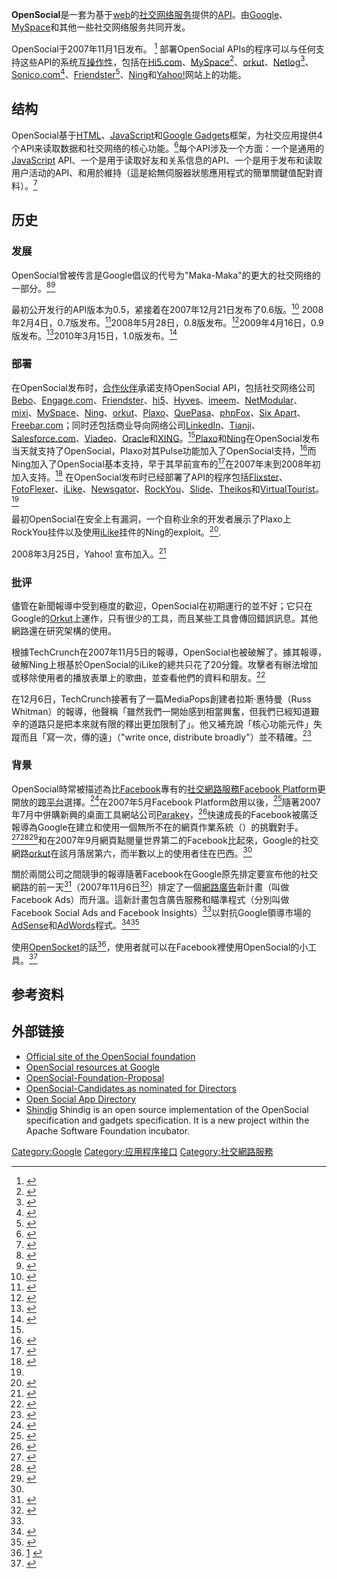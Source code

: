 '''OpenSocial'''是一套为基于[[万维网|web]]的[[社交网络服务|社交网络服务]]提供的[[API|API]]。由[[Google|Google]]、[[MySpace|MySpace]]和其他一些社交网络服务共同开发。

OpenSocial于2007年11月1日发布。
<ref name="press release">{{cite web |url=http://www.google.com/intl/en/press/pressrel/opensocial.html |title=Google Launches OpenSocial to Spread Social Applications Across the Web |accessdate=2007-10-31 |date=2007-11-01 |publisher=[[Google|Google]] |doi= |archiveurl=https://www.webcitation.org/69Y7JuZmX?url=http://googlepress.blogspot.com/2007/11/google-launches-opensocial-to-spread_01.html |archivedate=2012-07-30 |quote= |dead-url=no }}</ref>
部署OpenSocial APIs的程序可以与任何支持这些API的系统[[互操作|互操作性]]，包括在[[Hi5.com|Hi5.com]]、[[MySpace|MySpace]]<ref name="MySpace">{{cite web |url=http://www.google.com/intl/en/press/pressrel/myspace_opensocial.html |title=MySpace and Google Join Forces to Launch Open Platform for Social Application Development |accessdate=2007-11-02 |date=2007-11-01 |publisher=[[Google|Google]] |doi= |archiveurl=https://www.webcitation.org/69Y7KN5RK?url=http://googlepress.blogspot.com/2007/11/myspace-and-google-join-forces-to_01.html |archivedate=2012-07-30 |quote= |dead-url=no }}</ref>、[[orkut|orkut]]、[[Netlog|Netlog]]<ref name="Netlog.com">{{cite web|url=http://en.netlog.com/go/developer/opensocial|title=Developer / OpenSocial|accessdate=2008-09-17|publisher=[[Netlog|Netlog]]|doi=|archiveurl=https://www.webcitation.org/69Y7KoqYo?url=http://en.netlog.com/go/developer/documentation/article=opensocialapi|archivedate=2012-07-30|quote=|dead-url=yes}}</ref>、[[Sonico.com|Sonico.com]]<ref name="Sonico.com">{{cite web |url=http://blog.sonico.com/boletin/opensocial-week-exitoso-paso-por-argentina/ |title=OpenSocial Week: Exitoso paso por Argentina |accessdate=2008-06-05 |date=2008-05-05 |publisher=[[Sonico|Sonico]] |doi= |archiveurl=https://www.webcitation.org/69Y7Lad7f?url=http://blog.sonico.com/opensocial-week-exitoso-paso-por-argentina/ |archivedate=2012-07-30 |quote= |dead-url=no }}</ref>、[[Friendster|Friendster]]<ref name="Bebo">{{cite news |url=http://www.nytimes.com/2007/11/02/technology/02google.html |title=MySpace Joins Google Alliance to Counter Facebook |accessdate=2007-11-02 |last=Helft |first=Miguel |coauthors=Brad Stone |date=2007-11-02 |work=[[New_York_Times|New York Times]] |publisher=[[The_New_York_Times_Company|The New York Times Company]] |pages= |language= |doi= |archiveurl=https://web.archive.org/web/20081211173736/http://www.nytimes.com/2007/11/02/technology/02google.html |archivedate=2008-12-11 |quote= |dead-url=no }}</ref>、[[Ning|Ning]]和[[Yahoo!|Yahoo!]]网站上的功能。

== 结构 ==

{{Expand|section|date=2007年11月}}
OpenSocial基于[[HTML|HTML]]、[[JavaScript|JavaScript]]和[[Google_Gadgets|Google Gadgets]]框架，为社交应用提供4个API来读取数据和社交网络的核心功能。<ref name="Andreessen">{{cite web |url=http://blog.pmarca.com/2007/10/open-social-a-n.html |title=Open Social: a new universe of social applications all over the web |accessdate=2007-10-31 |last=Andreessen |first=Marc |authorlink=Marc Andreessen |date=2007-10-31 |work=blog.pmarca.com |publisher= |doi= |archiveurl=https://web.archive.org/web/20071102041108/http://blog.pmarca.com/2007/10/open-social-a-n.html |archivedate=2007-11-02 |quote= |deadurl=yes }}</ref>每个API涉及一个方面：一个是通用的[[JavaScript|JavaScript]] API、一个是用于读取好友和关系信息的API、一个是用于发布和读取用户活动的API、和用於維持（這是給無伺服器狀態應用程式的簡單關鍵值配對資料）。<ref name="API documentation">{{cite web|url=http://code.google.com/apis/opensocial/docs/index.html|title=OpenSocial API Documentation|accessdate=2007-11-02|work=Google Code|publisher=Google|doi=|archiveurl=https://www.webcitation.org/69Y7M5S2I?url=https://developers.google.com/opensocial/|archivedate=2012-07-30|quote=|deadurl=yes}}</ref>

== 历史 ==

=== 发展 ===
OpenSocial曾被传言是Google倡议的代号为"Maka-Maka"的更大的社交网络的一部分。<ref name="Makamaka">{{cite web |url=http://www.techcrunch.com/2007/10/29/googles-response-to-facebook-maka-maka/ |title=Google’s Response to Facebook:“Maka-Maka” |accessdate=2007-10-31 |last=Schonfeld |first=Erick |date=2007-10-29 |work=[[TechCrunch|TechCrunch]] |publisher= |doi= |archiveurl=https://www.webcitation.org/69Y7MjaNe?url=http://techcrunch.com/2007/10/29/googles-response-to-facebook-maka-maka/ |archivedate=2012-07-30 |quote= |dead-url=no }}</ref><ref name="makamaka meaning">{{cite web|url=http://www.wehewehe.org/gsdl2.5/cgi-bin/hdict?d=D12283|title=maka.maka|accessdate=2007-11-01|author=|coauthors=|date=|work=Nā Puke Wehewehe ʻŌlelo Hawaiʻi|publisher=Ulukau: The Hawaiian Electronic Library|pages=|language=|doi=|archiveurl=https://web.archive.org/web/20130918182810/http://www.wehewehe.org/gsdl2.5/cgi%2Dbin/hdict?d%3DD12283|archivedate=2013-09-18|quote=|deadurl=yes}}</ref>

最初公开发行的API版本为0.5，紧接着在2007年12月21日发布了0.6版。<ref name="OpenSocial-0.6">{{cite web|url=http://opensocialapis.blogspot.com/2007/12/opensocial-06-and-beyond.html|title=OpenSocial 0.6 and Beyond|accessdate=2007-12-21|coauthors=Cassie Doll|date=2007-12-21|work=|publisher=|pages=|language=|doi=|archiveurl=https://www.webcitation.org/69Y7NgTOO?url=http://blog.opensocial.org/2007/12/opensocial-06-and-beyond.html|archivedate=2012-07-30|quote=|dead-url=yes}}</ref> 2008年2月4日，0.7版发布。<ref>{{Cite web |url=http://opensocialapis.blogspot.com/2008/02/opensocial-07-coming-to-user-near-you.html |title=OpenSocial API Blog: OpenSocial 0.7: Coming to a user near you<!-- Bot generated title --> |access-date=2010-10-05 |archive-url=https://web.archive.org/web/20081212102412/http://opensocialapis.blogspot.com/2008/02/opensocial-07-coming-to-user-near-you.html |archive-date=2008-12-12 |dead-url=yes }}</ref>2008年5月28日，0.8版发布。<ref>{{Cite web |url=http://opensocialapis.blogspot.com/2008/05/opensocial-v08-is-defined.html |title=OpenSocial API Blog: OpenSocial v0.8 is defined<!-- Bot generated title --> |access-date=2010-10-05 |archive-url=https://web.archive.org/web/20080906100533/http://opensocialapis.blogspot.com/2008/05/opensocial-v08-is-defined.html |archive-date=2008-09-06 |dead-url=yes }}</ref>2009年4月16日，0.9版发布。<ref>{{Cite web
| title = OpenSocial API Blog: OpenSocial community defines version 0.9
| accessdate = 2009-05-06
| date = 2009-04-17
| url = http://blog.opensocial.org/2009/04/opensocial-community-defines-version-09.html
| archive-date = 2009-04-21
| archive-url = https://web.archive.org/web/20090421045909/http://blog.opensocial.org/2009/04/opensocial-community-defines-version-09.html
| dead-url = no
}}</ref>2010年3月15日，1.0版发布。<ref>{{Cite web
| title = OpenSocial 1.0 spec published
| date = 2010-03-15
| url = http://blog.opensocial.org/2010/03/opensocial-10-spec-published.html
| accessdate = 2010-10-05
| archive-date = 2012-07-30
| archive-url = https://www.webcitation.org/69Y7OKkaI?url=http://blog.opensocial.org/2010/03/opensocial-10-spec-published.html
| dead-url = no
}}</ref>

=== 部署 ===

在OpenSocial发布时，[https://web.archive.org/web/20100417012201/http://code.google.com/apis/opensocial/partners.html 合作伙伴]承诺支持OpenSocial API，包括社交网络公司[[Bebo|Bebo]]、[http://engage.com Engage.com]{{Wayback|url=http://engage.com/ |date=20200614235313 }}、[[Friendster|Friendster]]、[[hi5_(website)|hi5]]、[[Hyves|Hyves]]、[[imeem|imeem]]、[https://web.archive.org/web/20181108181032/http://netmodular.com/  NetModular]、[[mixi|mixi]]、[[MySpace|MySpace]]、[[Ning|Ning]]、[[orkut|orkut]]、[[Plaxo|Plaxo]]、[[QuePasa|QuePasa]]、[[phpFox|phpFox]]、[[Six_Apart|Six Apart]]、[http://www.freebar.com Freebar.com]{{Wayback|url=http://www.freebar.com/ |date=20160605081227 }}；同时还包括商业导向网络公司[[LinkedIn|LinkedIn]]、[https://web.archive.org/web/20130929020812/http://www.tianji.com/ Tianji]、[[Salesforce.com|Salesforce.com]]、[http://viadeo.com Viadeo]{{Wayback|url=http://viadeo.com/ |date=20130209024008 }}、[[Oracle|Oracle]]和[[XING|XING]]。<ref name="press release" />[[Plaxo|Plaxo]]和[[Ning|Ning]]在OpenSocial发布当天就支持了OpenSocial，Plaxo对其Pulse功能加入了OpenSocial支持，<ref name="Plaxo Pulse">{{cite web |url=http://blog.plaxo.com/archives/2007/11/opensocial_is_n.html |title=OpenSocial is now live on Plaxo Pulse |accessdate=2007-11-04 |last=Smarr |first=Joseph |date=2007-11-01 |work=Plaxo's Personal Card |publisher=[[Plaxo|Plaxo]] |doi= |archiveurl=https://web.archive.org/web/20080118124641/http://blog.plaxo.com/archives/2007/11/opensocial_is_n.html |archivedate=2008-01-18 |quote= |deadurl=yes }}</ref>而Ning加入了OpenSocial基本支持，早于其早前宣布的<ref name="Ning live">{{cite web |url=http://blog.ning.com/2007/11/andwere_live_with_opensocial_g.html |title=And ... We're Live with OpenSocial! |accessdate=2007-11-04 |last=Bianchini |first=Gina |date=2007-11-02 |work= |publisher=[[Ning|Ning]] |doi= |archiveurl=https://web.archive.org/web/20071212234351/http://blog.ning.com/2007/11/andwere_live_with_opensocial_g.html |archivedate=2007-12-12 |quote= |deadurl=yes }}</ref>在2007年末到2008年初加入支持。<ref name="Ning plan">{{cite web |url=http://blog.ning.com/2007/10/open_social_ning_coming_early.html |title=OpenSocial & Ning |accessdate=2007-11-06 |last=Bianchini |first=Gina |date=2007-10-31 |work= |publisher=[[Ning|Ning]] |doi= |archiveurl=https://web.archive.org/web/20071212234346/http://blog.ning.com/2007/10/open_social_ning_coming_early.html |archivedate=2007-12-12 |quote= |dead-url=no }}</ref>
在OpenSocial发布时已经部署了API的程序包括[[Flixster|Flixster]]、[[FotoFlexer|FotoFlexer]]、[[iLike|iLike]]、[http://www.newsgator.com Newsgator]{{Wayback|url=http://www.newsgator.com/ |date=20200915232547 }}、[https://web.archive.org/web/20190128053211/https://rockyou.com/ RockYou]、[[Slide_(website)|Slide]]、[http://theikos.com/ Theikos]{{Wayback|url=http://theikos.com/ |date=20090909062235 }}和[[VirtualTourist|VirtualTourist]]。<ref name="press release" />

最初OpenSocial在安全上有漏洞，一个自称业余的开发者展示了Plaxo上RockYou挂件以及使用[[iLike|iLike]]挂件的Ning的exploit。<ref name="theharmonyguy">{{cite web |url=http://www.techcrunch.com/2007/11/05/opensocial-hacked-again |title=OpenSocial Hacked Again |accessdate=2007-11-06 |last=Arrington |first=Michael |authorlink=Michael Arrington |date=2007-11-05 |format= |work= |publisher=[[TechCrunch|TechCrunch]] |doi= |archiveurl=https://web.archive.org/web/20071106161015/http://www.techcrunch.com/2007/11/05/opensocial-hacked-again/ |archivedate=2007-11-06 |quote= |dead-url=no }}</ref>.

2008年3月25日，Yahoo! 宣布加入。<ref>{{cite news | url=http://www.reuters.com/article/rbssTechMediaTelecomNews/idUSN2539603020080325 | work=Reuters | title=UPDATE 1-Yahoo supports Google social network applications | first=Anupreeta | last=Das | date=2008-03-25 | accessdate=2010-10-05 | archive-date=2009-03-04 | archive-url=https://web.archive.org/web/20090304030639/http://www.reuters.com/article/rbssTechMediaTelecomNews/idUSN2539603020080325 | dead-url=no }}</ref>

=== 批评 ===
儘管在新聞報導中受到極度的歡迎，OpenSocial在初期運行的並不好；它只在Google的[[Orkut|Orkut]]上運作，只有很少的工具，而且某些工具會傳回錯誤訊息。其他網路還在研究架構的使用。

根據TechCrunch在2007年11月5日的報導，OpenSocial也被破解了。據其報導，破解Ning上根基於OpenSocial的iLike的總共只花了20分鐘。攻擊者有辦法增加或移除使用者的播放表單上的歌曲，並查看他們的資料和朋友。<ref >{{cite web |url=http://techcrunch.com/2007/11/05/opensocial-hacked-again/ |title=OpenSocial Hacked Again |accessdate=2010-07-24 |last=Arrington |first=Michael |date=2007-11-05 |work=[[TechCrunch|TechCrunch]] |publisher= |doi= |archiveurl=https://www.webcitation.org/69Y7PNBoP?url=http://techcrunch.com/2007/11/05/opensocial-hacked-again/ |archivedate=2012-07-30 |quote= |dead-url=no }}</ref>

在12月6日，TechCrunch接著有了一篇MediaPops創建者拉斯·惠特曼（Russ Whitman）的報導，他聲稱「雖然我們一開始感到相當興奮，但我們已經知道艱辛的道路只是把本來就有限的釋出更加限制了」。他又補充說「核心功能元件」失蹤而且「寫一次，傳的遠」（"write once, distribute broadly"）並不精確。<ref>{{cite web |url=http://techcrunch.com/2007/12/06/opensocial-still-not-open-for-business/ |title=OpenSocial Still "Not Open for Business" |accessdate=2010-07-24 |last=Schonfeld |first=Erick |date=2007-12-06 |work=[[TechCrunch|TechCrunch]] |publisher= |doi= |archiveurl=https://www.webcitation.org/69Y7QEl9n?url=http://techcrunch.com/2007/12/06/opensocial-still-not-open-for-business/ |archivedate=2012-07-30 |quote= |dead-url=no }}</ref>

===背景===
OpenSocial時常被描述為比[[Facebook|Facebook]]專有的[[社交網路服務|社交網路服務]][[Facebook_Platform|Facebook Platform]]更開放的[[跨平台|跨平台]]選擇。<ref name="NY Times">{{cite news |url=http://www.nytimes.com/2007/10/31/technology/31google.html |title=Google and Friends to Gang Up on Facebook |accessdate=2007-10-31 |author= |last=Helft |first=Miguel |authorlink= |coauthors=Brad Stone |date=2007-10-31 |work=[[The_New_York_Times|The New York Times]] |publisher=[[The_New_York_Times_Company|The New York Times Company]] |pages= |language= |doi= |archiveurl=https://web.archive.org/web/20090410071113/http://www.nytimes.com/2007/10/31/technology/31google.html |archivedate=2009-04-10 |quote= |dead-url=no }}</ref>在2007年5月Facebook Platform啟用以後，<ref name="Facebook Platform">{{cite web |url=http://www.facebook.com/press/releases.php?p=3102 |title=Facebook Unveils Platform for Developers of Social Applications |accessdate=2007-11-06 |date=2007-05-24 |publisher=[[Facebook|Facebook]] |doi= |archiveurl=https://web.archive.org/web/20071018164000/http://www.facebook.com/press/releases.php?p=3102 |archivedate=2007-10-18 |quote= |dead-url=no }}</ref>隨著2007年7月中併購新興的桌面工具網站公司[[Parakey|Parakey]]，<ref name="Parakey">{{cite web |url=http://ads.ak.facebook.com/ads/press/Parakey_Press_Release.pdf |title=Facebook Acquires Startup Parakey |accessdate=2007-11-06 |date=2007-07-19 |publisher=[[Facebook|Facebook]] |doi= |archiveurl=https://web.archive.org/web/20080307153749/http://ads.ak.facebook.com/ads/press/Parakey_Press_Release.pdf |archivedate=2008-03-07 |quote= |format=PDF |deadurl=yes }}</ref>快速成長的Facebook被廣泛報導為Google在建立和使用一個無所不在的網頁作業系統（{{lang|en|Web operating system}}）的挑戰對手。<ref name="butterfly">{{cite news |url=http://www.nytimes.com/2007/11/04/technology/04digi.html |title=Why Google Turned Into a Social Butterfly |accessdate=2007-11-06 |last=Stross |first=Randall |authorlink= |date=2007-11-04 |work=[[New_York_Times|New York Times]]: Digital Domain |publisher=[[The_New_York_Times_Company|The New York Times Company]] |doi= |archiveurl=https://web.archive.org/web/20090411083545/http://www.nytimes.com/2007/11/04/technology/04digi.html |archivedate=2009-04-11 |quote= |dead-url=no }}</ref><ref name="Faceboook OS">{{cite web |url=http://www.redherring.com/Home/23046 |title=Is Facebook An Operating System? |accessdate=2007-11-06 |last=Dreyfuss |first=Joel |date=2007-10-26 |work= |publisher=Red Herring |doi= |archiveurl=https://web.archive.org/web/20071028070256/http://www.redherring.com/Home/23046 |archivedate=2007-10-28 |quote= |deadurl=yes }}</ref><ref name="Facebook next Microsoft">{{cite web |url=http://www.techcrunch.com/2007/07/19/could-facebook-become-the-next-microsoft/ |title=Could Facebook Become The Next Microsoft? |accessdate=2007-11-06 |last=Riley |first=Duncan |date=2007-07-19 |publisher=[[TechCrunch|TechCrunch]] |doi= |archiveurl=https://web.archive.org/web/20071031074121/http://www.techcrunch.com/2007/07/19/could-facebook-become-the-next-microsoft/ |archivedate=2007-10-31 |quote= |dead-url=no }}</ref>和在2007年9月網頁點閱量世界第二的Facebook比起來，Google的社交網路[[orkut|orkut]]在該月落居第六，而半數以上的使用者住在巴西。<ref name="butterfly" />

關於兩間公司之間競爭的報導隨著Facebook在Google原先排定要宣布他的社交網路的前一天<ref name="SocialAds TechCrunch">{{cite web |url=http://www.techcrunch.com/2007/10/30/facebooks-social-ad-network-what-we-think-we-know-so-far/ |title=Facebook’s Social Ad Network: What We (Think We) Know So Far |accessdate=2007-07-06 |last=Schonfeld |first=Erick |date=2007-10-30 |publisher=[[TechCrunch|TechCrunch]] |doi= |archiveurl=https://web.archive.org/web/20071031003743/http://www.techcrunch.com/2007/10/30/facebooks-social-ad-network-what-we-think-we-know-so-far/ |archivedate=2007-10-31 |quote= |dead-url=no }}</ref>（2007年11月6日<ref name="Facebook Ads">{{cite web |url=http://www.facebook.com/press/releases.php?p=9176 |title=Facebook Unveils Facebook Ads |accessdate=2007-11-06 |date=2007-11-06 |publisher=[[Facebook|Facebook]] |doi= |archiveurl=https://web.archive.org/web/20110601041418/https://www.facebook.com/press/releases.php?p=9176 |archivedate=2011-06-01 |quote= |dead-url=no }}</ref>）排定了一個[[網路廣告|網路廣告]]新計畫（叫做Facebook Ads）而升溫。這新計畫包含廣告服務和瞄準程式（分別叫做Facebook Social Ads and Facebook Insights）<ref name="Facebook Ads" />以對抗Google領導市場的[[Google_AdSense|AdSense]]和[[AdWords|AdWords]]程式。<ref name="GigaOm">{{cite web |url=http://gigaom.com/2007/11/06/facebook-vs-google/ |title=Why Is Google Afraid of Facebook? |accessdate=2007-11-06 |last=Malik |first=Om |authorlink=Om Malik |date=2007-11-06 |work=GigaOm |publisher=GigaOmniMedia |doi= |archiveurl=https://web.archive.org/web/20071107030836/http://gigaom.com/2007/11/06/facebook-vs-google/ |archivedate=2007-11-07 |quote= |dead-url=no }}</ref><ref name="Mashable">{{cite web |url=http://mashable.com/2007/11/01/newsgator-opensocial/ |title=Newsgator Joins OpenSocial |accessdate=2008-01-24 |last=Nicole |first=Kristen |authorlink=Kristen Nicole |date=2007-11-01 |work=Mashable |publisher=Federated Media Publishing |doi= |archiveurl=https://web.archive.org/web/20080212133228/http://mashable.com/2007/11/01/newsgator-opensocial/ |archivedate=2008-02-12 |quote= |dead-url=no }}</ref>

使用[[OpenSocket|OpenSocket]]的話<ref>[http://apps.facebook.com/opensocket/] {{Wayback|url=http://apps.facebook.com/opensocket/ |date=20130301104806 }} {{cite web |url=http://www.opensocket.org/blog/ |title=存档副本 |accessdate=2010-10-05 |deadurl=yes |archiveurl=https://web.archive.org/web/20101231055944/http://www.opensocket.org/blog/ |archivedate=2010-12-31 }}</ref>，使用者就可以在Facebook裡使用OpenSocial的小工具。<ref>{{cite web |url=http://www.opensocket.org/blog/2007/11/11/opensocket-facebook-app-released-in-beta/ |title=存档副本 |accessdate=2010-10-05 |deadurl=yes |archiveurl=https://web.archive.org/web/20090531044617/http://www.opensocket.org/blog/2007/11/11/opensocket-facebook-app-released-in-beta/ |archivedate=2009-05-31 }}</ref>

== 参考资料 ==
{{reflist|2}}

== 外部链接 ==
*[http://www.opensocial.org Official site of the OpenSocial foundation]{{Wayback|url=http://www.opensocial.org/ |date=20140503022443 }}
*[https://web.archive.org/web/20100930235631/http://code.google.com/apis/opensocial/ OpenSocial resources at Google]
*[http://sites.google.com/a/opensocial.org/opensocial/OpenSocial-Foundation-Proposal OpenSocial-Foundation-Proposal]{{Wayback|url=http://sites.google.com/a/opensocial.org/opensocial/OpenSocial-Foundation-Proposal |date=20080330113310 }}
*[http://www.opensocial.org/opensocial-foundation/community-rep-candidates OpenSocial-Candidates as nominated for Directors]{{Wayback|url=http://www.opensocial.org/opensocial-foundation/community-rep-candidates |date=20081104052954 }}
*[http://directory.opensocial.org/gadgets/directory Open Social App Directory]{{dead link|date=2017年11月 |bot=InternetArchiveBot |fix-attempted=yes }}
*[http://incubator.apache.org/shindig/ Shindig]{{Wayback|url=http://incubator.apache.org/shindig/ |date=20100127012334 }} Shindig is an open source implementation of the OpenSocial specification and gadgets specification. It is a new project within the Apache Software Foundation incubator.

{{Online social networking}}

[[Category:Google|Category:Google]]
[[Category:应用程序接口|Category:应用程序接口]]
[[Category:社交網路服務|Category:社交網路服務]]
